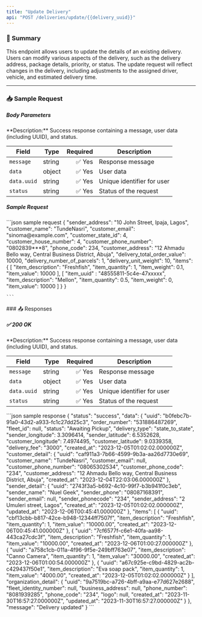 ```yaml
---
title: "Update Delivery"
api: "POST /deliveries/update/{{delivery_uuid}}"
---
```


### 📝 Summary

This endpoint allows users to update the details of an existing delivery. Users can modify various aspects of the delivery, such as the delivery address, package details, priority, or status. The update request will reflect changes in the delivery, including adjustments to the assigned driver, vehicle, and estimated delivery time.

---

### 📥 Sample Request
##### Body Parameters
<Expandable>
**Description:** Success response containing a message, user data (including UUID), and status.

| **Field**   | **Type** | **Required** | **Description**          |
|-------------|----------|-------------:|---------------------------|
| `message`   | string   | ✅ Yes       | Response message          |
| `data`      | object   | ✅ Yes       | User data                 |
| `data.uuid` | string   | ✅ Yes       | Unique identifier for user |
| `status`    | string   | ✅ Yes       | Status of the request     |
</Expandable>

##### Sample Request
<Expandable>
    ```json sample request
    {
        "sender_address": "10 John Street, Ipaja, Lagos",
        "customer_name": "TundeNasri",
        "customer_email": "sinoma@example.com",
        "customer_state_id": 4,
        "customer_house_number": 4,
        "customer_phone_number": "0802839***8",
        "phone_code": 234,
        "customer_address": "12 Ahmadu Bello way, Central Business District, Abuja",
        "delivery_total_order_value": 10000,
        "delivery_number_of_parcels": 1,
        "delivery_unit_weight": 10,
        "items": {
            [
                "item_description": "Freshfish",
                "item_quantity": 1,
                "item_weight": 0.1,
                "item_value": 10000
            ],
            [
                "item_uuid" : "48555811-5c4e-47xxxxx",
                "item_description": "Mellon",
                "item_quantity": 0.5,
                "item_weight": 0,
                "item_value": 10000
            ]
        }
    }
    
    ```
</Expandable>
### 📤 Responses

##### ✅ 200 OK

<Expandable>
**Description:** Success response containing a message, user data (including UUID), and status.

| **Field**   | **Type** | **Required** | **Description**          |
|-------------|----------|-------------:|---------------------------|
| `message`   | string   | ✅ Yes       | Response message          |
| `data`      | object   | ✅ Yes       | User data                 |
| `data.uuid` | string   | ✅ Yes       | Unique identifier for user |
| `status`    | string   | ✅ Yes       | Status of the request     |
</Expandable>

<ResponseExample>
    ```json sample response
    {
    "status": "success",
    "data": {
        "uuid": "b0febc7b-91a0-43d2-a933-fc1c27dd25c3",
        "order_number": "531886487269",
        "fleet_id": null,
        "status": "Awaiting Pickup",
        "delivery_type": "state_to_state",
        "sender_longitude": 3.3096414,
        "sender_latitude": 6.5352628,
        "customer_longitude": 7.4974495,
        "customer_latitude": 9.0339358,
        "delivery_fee": "3000",
        "created_at": "2023-12-05T01:02:02.000000Z",
        "customer_detail": {
            "uuid": "caf911a3-7b66-4599-9b3a-aa26d7730e69",
            "customer_name": "TundeNasri",
            "customer_email": null,
            "customer_phone_number": "08065302534",
            "customer_phone_code": "234",
            "customer_address": "12 Ahmadu Bello way, Central Business District, Abuja",
            "created_at": "2023-12-04T22:03:06.000000Z"
        },
        "sender_detail": {
            "uuid": "2743f3a5-b692-4c10-99f7-b3b941f0c3eb",
            "sender_name": "Nuel Geek",
            "sender_phone": "08087168391",
            "sender_email": null,
            "sender_phonecode": "234",
            "sender_address": "2 Umuleri street, Lagos",
            "created_at": "2023-12-05T01:02:02.000000Z",
            "updated_at": "2023-12-06T00:45:41.000000Z"
        },
        "items": [
            {
                "uuid": "cbf13cbb-b817-42ce-b948-12344ff7507f",
                "item_description": "Freshfish",
                "item_quantity": 1,
                "item_value": "10000.00",
                "created_at": "2023-12-06T00:45:41.000000Z"
            },
            {
                "uuid": "7cf6577f-c6e1-40fa-aa98-443ca27cdc3f",
                "item_description": "Freshfish",
                "item_quantity": 1,
                "item_value": "10000.00",
                "created_at": "2023-12-06T01:00:27.000000Z"
            },
            {
                "uuid": "a758c1cb-011a-4f96-9f5e-249bff763e07",
                "item_description": "Canno Camera",
                "item_quantity": 1,
                "item_value": "30000.00",
                "created_at": "2023-12-06T01:00:54.000000Z"
            },
            {
                "uuid": "a67c925e-c9bd-4829-ac2b-c429437f50e1",
                "item_description": "Eva soap pack",
                "item_quantity": 1,
                "item_value": "4000.00",
                "created_at": "2023-12-05T01:02:02.000000Z"
            }
        ],
        "organization_detail": {
            "uuid": "9a7519bc-a726-4bff-a9aa-e77d627e2688",
            "fleet_identity_number": null,
            "business_address": null,
            "phone_number": "8081939285",
            "phone_code": "234",
            "logo": null,
            "created_at": "2023-11-30T16:57:27.000000Z",
            "updated_at": "2023-11-30T16:57:27.000000Z"
        }
    },
    "message": "Delivery updated"
}
    ```
</ResponseExample>

